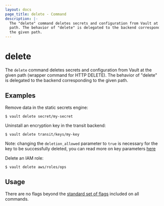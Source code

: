 ```yaml
---
layout: docs
page_title: delete - Command
description: |-
  The "delete" command deletes secrets and configuration from Vault at the given
  path. The behavior of "delete" is delegated to the backend corresponding to
  the given path.
---
```


# delete

The `delete` command deletes secrets and configuration from Vault at the given
path (wrapper command for HTTP DELETE). The behavior of "delete" is delegated to
the backend corresponding to the given path.

## Examples

Remove data in the static secrets engine:

```shell-session
$ vault delete secret/my-secret
```

Uninstall an encryption key in the transit backend:

```shell-session
$ vault delete transit/keys/my-key
```

Note: changing the `deletion_allowed` parameter to `true` is necessary for the
key to be successfully deleted, you can read more on key parameters [here](/api-docs/secret/transit#update-key-configuration)

Delete an IAM role:

```shell-session
$ vault delete aws/roles/ops
```

## Usage

There are no flags beyond the [standard set of flags](/docs/commands)
included on all commands.

